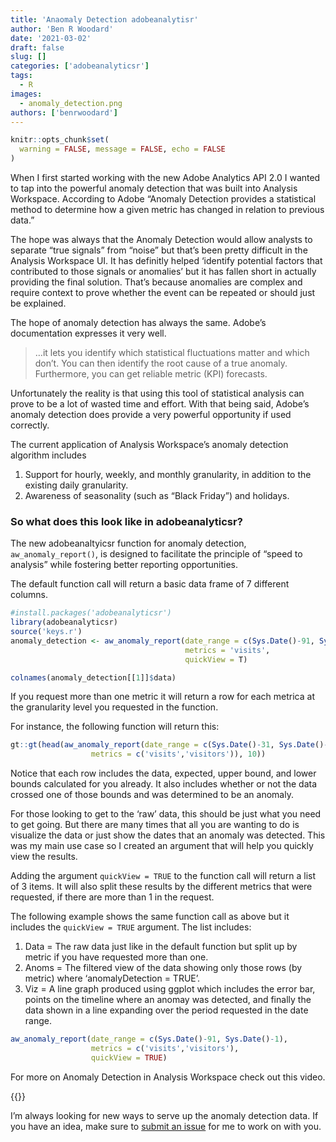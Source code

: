 ```yaml
---
title: 'Anaomaly Detection adobeanalytisr'
author: 'Ben R Woodard'
date: '2021-03-02'
draft: false
slug: []
categories: ['adobeanalyticsr']
tags:
  - R
images: 
  - anomaly_detection.png
authors: ['benrwoodard']
---
```

```r
knitr::opts_chunk$set(
  warning = FALSE, message = FALSE, echo = FALSE
)
```

When I first started working with the new Adobe Analytics API 2.0 I wanted to tap into the powerful anomaly detection that was built into Analysis Workspace.  According to Adobe "Anomaly Detection provides a statistical method to determine how a given metric has changed in relation to previous data." <!--more-->

The hope was always that the Anomaly Detection would allow analysts to separate “true signals” from “noise” but that's been pretty difficult in the Analysis Workspace UI.  It has definitly helped 'identify potential factors that contributed to those signals or anomalies' but it has fallen short in actually providing the final solution.  That's because anomalies are complex and require context to prove whether the event can be repeated or should just be explained. 

The hope of anomaly detection has always the same. Adobe's documentation expresses it very well.

> ...it lets you identify which statistical fluctuations matter and which don’t. You can then identify the root cause of a true anomaly. Furthermore, you can get reliable metric (KPI) forecasts.

Unfortunately the reality is that using this tool of statistical analysis can prove to be a lot of wasted time and effort.  With that being said, Adobe's anomaly detection does provide a very powerful opportunity if used correctly.

The current application of Analysis Workspace’s anomaly detection algorithm includes

1. Support for hourly, weekly, and monthly granularity, in addition to the existing daily granularity.
2. Awareness of seasonality (such as “Black Friday”) and holidays.

### So what does this look like in adobeanalyticsr?

The new adobeanaltyicsr function for anomaly detection,  `aw_anomaly_report()`, is designed to facilitate the principle of "speed to analysis" while fostering better reporting opportunities.  

The default function call will return a basic data frame of 7 different columns. 

```r
#install.packages('adobeanalyticsr')
library(adobeanalyticsr)
source('keys.r')
anomaly_detection <- aw_anomaly_report(date_range = c(Sys.Date()-91, Sys.Date()-1),
                                       metrics = 'visits',
                                       quickView = T)
```


```r
colnames(anomaly_detection[[1]]$data)
```

If you request more than one metric it will return a row for each metrica at the granularity level you requested in the function.

For instance, the following function will return this:
```r
gt::gt(head(aw_anomaly_report(date_range = c(Sys.Date()-31, Sys.Date()-1),
                  metrics = c('visits','visitors')), 10))
```
Notice that each row includes the data, expected, upper bound, and lower bounds calculated for you already.  It also includes whether or not the data crossed one of those bounds and was determined to be an anomaly.

For those looking to get to the 'raw' data, this should be just what you need to get going.  But there are many times that all you are wanting to do is visualize the data or just show the dates that an anomaly was detected.  This was my main use case so I created an argument that will help you quickly view the results.  

Adding the argument `quickView = TRUE` to the function call will return a list of 3 items. It will also split these results by the different metrics that were requested, if there are more than 1 in the request.  

The following example shows the same function call as above but it includes the `quickView = TRUE` argument. The list includes:

1. Data = The raw data just like in the default function but split up by metric if you have requested more than one.
2. Anoms = The filtered view of the data showing only those rows (by metric) where 'anomalyDetection = TRUE'.
3. Viz = A line graph produced using ggplot which includes the error bar, points on the timeline where an anomay was detected, and finally the data shown in a line expanding over the period requested in the date range.

```r
aw_anomaly_report(date_range = c(Sys.Date()-91, Sys.Date()-1),
                  metrics = c('visits','visitors'),
                  quickView = TRUE)
```

For more on Anomaly Detection in Analysis Workspace check out this video.

{{<youtube krXyQCjXoeU>}}

I'm always looking for new ways to serve up the anomaly detection data. If you have an idea, make sure to [submit an issue](https://github.com/benrwoodard/adobeanalyticsr/issues) for me to work on with you.